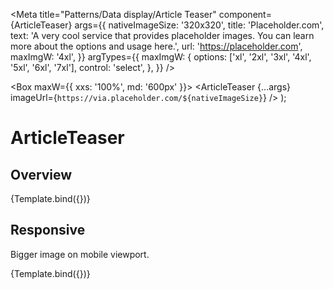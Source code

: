 


<Meta
  title="Patterns/Data display/Article Teaser"
  component={ArticleTeaser}
  args={{
    nativeImageSize: '320x320',
    title: 'Placeholder.com',
    text: 'A very cool service that provides placeholder images. You can learn more about the options and usage here.',
    url: 'https://placeholder.com',
    maxImgW: '4xl',
  }}
  argTypes={{
    maxImgW: {
      options: ['xl', '2xl', '3xl', '4xl', '5xl', '6xl', '7xl'],
      control: 'select',
    },
  }}
/>

  <Box maxW={{ xxs: '100%', md: '600px' }}>
    <ArticleTeaser
      {...args}
      imageUrl={`https://via.placeholder.com/${nativeImageSize}`}
    />
  </Box>
);

# ArticleTeaser

## Overview

<Canvas>
  <Story name="Overview">{Template.bind({})}</Story>
</Canvas>

<ArgsTable story="Overview" />

## Responsive

Bigger image on mobile viewport.

<Canvas>
  <Story name="Responsive" args={{ maxImgW: { xxs: 'full', sm: '3xl' } }}>
    {Template.bind({})}
  </Story>
</Canvas>

<ArgsTable story="Responsive" />

